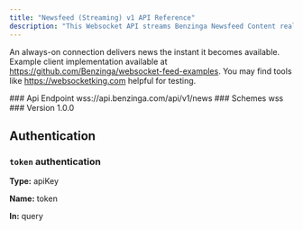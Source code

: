 ```yaml
---
title: "Newsfeed (Streaming) v1 API Reference"
description: "This Websocket API streams Benzinga Newsfeed Content realtime."
---
```


An always-on connection delivers news the instant it becomes available. Example client implementation available at https://github.com/Benzinga/websocket-feed-examples. You may find tools like https://websocketking.com helpful for testing.

<Info>
### Api Endpoint
wss://api.benzinga.com/api/v1/news
### Schemes
wss
### Version
1.0.0
</Info>

## Authentication
### `token` authentication

**Type:** apiKey

**Name:** token

**In:** query